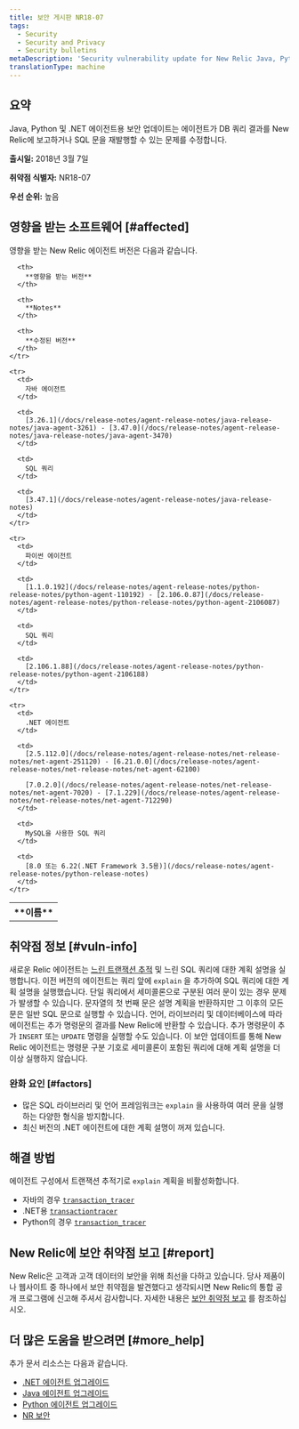 ```yaml
---
title: 보안 게시판 NR18-07
tags:
  - Security
  - Security and Privacy
  - Security bulletins
metaDescription: 'Security vulnerability update for New Relic Java, Python, and .NET agents.'
translationType: machine
---
```


## 요약

Java, Python 및 .NET 에이전트용 보안 업데이트는 에이전트가 DB 쿼리 결과를 New Relic에 보고하거나 SQL 문을 재발행할 수 있는 문제를 수정합니다.

**출시일:** 2018년 3월 7일

**취약점 식별자:** NR18-07

**우선 순위:** 높음

## 영향을 받는 소프트웨어 [#affected]

영향을 받는 New Relic 에이전트 버전은 다음과 같습니다.

<table>
  <tbody>
    <tr>
      <th>
        **이름**
      </th>

      <th>
        **영향을 받는 버전**
      </th>

      <th>
        **Notes**
      </th>

      <th>
        **수정된 버전**
      </th>
    </tr>

    <tr>
      <td>
        자바 에이전트
      </td>

      <td>
        [3.26.1](/docs/release-notes/agent-release-notes/java-release-notes/java-agent-3261) - [3.47.0](/docs/release-notes/agent-release-notes/java-release-notes/java-agent-3470)
      </td>

      <td>
        SQL 쿼리
      </td>

      <td>
        [3.47.1](/docs/release-notes/agent-release-notes/java-release-notes)
      </td>
    </tr>

    <tr>
      <td>
        파이썬 에이전트
      </td>

      <td>
        [1.1.0.192](/docs/release-notes/agent-release-notes/python-release-notes/python-agent-110192) - [2.106.0.87](/docs/release-notes/agent-release-notes/python-release-notes/python-agent-2106087)
      </td>

      <td>
        SQL 쿼리
      </td>

      <td>
        [2.106.1.88](/docs/release-notes/agent-release-notes/python-release-notes/python-agent-2106188)
      </td>
    </tr>

    <tr>
      <td>
        .NET 에이전트
      </td>

      <td>
        [2.5.112.0](/docs/release-notes/agent-release-notes/net-release-notes/net-agent-251120) - [6.21.0.0](/docs/release-notes/agent-release-notes/net-release-notes/net-agent-62100)

        [7.0.2.0](/docs/release-notes/agent-release-notes/net-release-notes/net-agent-7020) - [7.1.229](/docs/release-notes/agent-release-notes/net-release-notes/net-agent-712290)
      </td>

      <td>
        MySQL을 사용한 SQL 쿼리
      </td>

      <td>
        [8.0 또는 6.22(.NET Framework 3.5용)](/docs/release-notes/agent-release-notes/python-release-notes)
      </td>
    </tr>
  </tbody>
</table>

## 취약점 정보 [#vuln-info]

새로운 Relic 에이전트는 [느린 트랜잭션 추적](/docs/apm/applications-menu/monitoring/viewing-slow-query-details) 및 느린 SQL 쿼리에 대한 계획 설명을 실행합니다. 이전 버전의 에이전트는 쿼리 앞에 `explain` 을 추가하여 SQL 쿼리에 대한 계획 설명을 실행했습니다. 단일 쿼리에서 세미콜론으로 구분된 여러 문이 있는 경우 문제가 발생할 수 있습니다. 문자열의 첫 번째 문은 설명 계획을 반환하지만 그 이후의 모든 문은 일반 SQL 문으로 실행할 수 있습니다. 언어, 라이브러리 및 데이터베이스에 따라 에이전트는 추가 명령문의 결과를 New Relic에 반환할 수 있습니다. 추가 명령문이 추가 `INSERT` 또는 `UPDATE` 명령을 실행할 수도 있습니다. 이 보안 업데이트를 통해 New Relic 에이전트는 명령문 구분 기호로 세미콜론이 포함된 쿼리에 대해 계획 설명을 더 이상 실행하지 않습니다.

### 완화 요인 [#factors]

* 많은 SQL 라이브러리 및 언어 프레임워크는 `explain` 을 사용하여 여러 문을 실행하는 다양한 형식을 방지합니다.
* 최신 버전의 .NET 에이전트에 대한 계획 설명이 꺼져 있습니다.

## 해결 방법

에이전트 구성에서 트랜잭션 추적기로 `explain` 계획을 비활성화합니다.

* 자바의 경우 [`transaction_tracer`](/docs/agents/java-agent/configuration/java-agent-configuration-config-file#h2-Transaction-tracer)
* .NET용 [`transactiontracer`](/docs/agents/net-agent/configuration/net-agent-configuration#transaction_tracer)
* Python의 경우 [`transaction_tracer`](/docs/agents/python-agent/configuration/python-agent-configuration#txn-tracer-settings)

## New Relic에 보안 취약점 보고 [#report]

New Relic은 고객과 고객 데이터의 보안을 위해 최선을 다하고 있습니다. 당사 제품이나 웹사이트 중 하나에서 보안 취약점을 발견했다고 생각되시면 New Relic의 통합 공개 프로그램에 신고해 주셔서 감사합니다. 자세한 내용은 [보안 취약점 보고](/docs/security/new-relic-security/data-privacy/reporting-security-vulnerabilities) 를 참조하십시오.

## 더 많은 도움을 받으려면 [#more_help]

추가 문서 리소스는 다음과 같습니다.

* [.NET 에이전트 업그레이드](/docs/agents/net-agent/installation/update-net-agent)
* [Java 에이전트 업그레이드](/docs/agents/java-agent/installation/upgrade-java-agent)
* [Python 에이전트 업그레이드](/docs/agents/python-agent/installation-configuration/upgrade-python-agent)
* [NR 보안](https://newrelic.com/security "링크가 새 창에서 열립니다.")